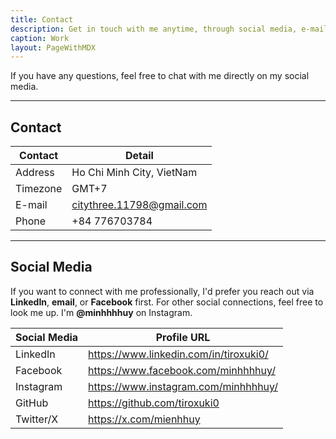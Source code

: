 ```yaml
---
title: Contact
description: Get in touch with me anytime, through social media, e-mail, or phone number.
caption: Work
layout: PageWithMDX
---
```


If you have any questions, feel free to chat with me directly on my social media.

---

## Contact

| Contact  | Detail                    |
| -------- | ------------------------- |
| Address  | Ho Chi Minh City, VietNam |
| Timezone | GMT+7                     |
| E-mail   | citythree.11798@gmail.com |
| Phone    | +84 776703784             |

---

## Social Media

If you want to connect with me professionally, I'd prefer you reach out via **LinkedIn**, **email**, or **Facebook** first. For other social connections, feel free to look me up. I'm **@minhhhhuy** on Instagram.

| Social Media | Profile URL                            |
| ------------ | -------------------------------------- |
| LinkedIn     | https://www.linkedin.com/in/tiroxuki0/ |
| Facebook     | https://www.facebook.com/minhhhhuy/    |
| Instagram    | https://www.instagram.com/minhhhhuy/   |
| GitHub       | https://github.com/tiroxuki0           |
| Twitter/X    | https://x.com/mienhhuy                 |
